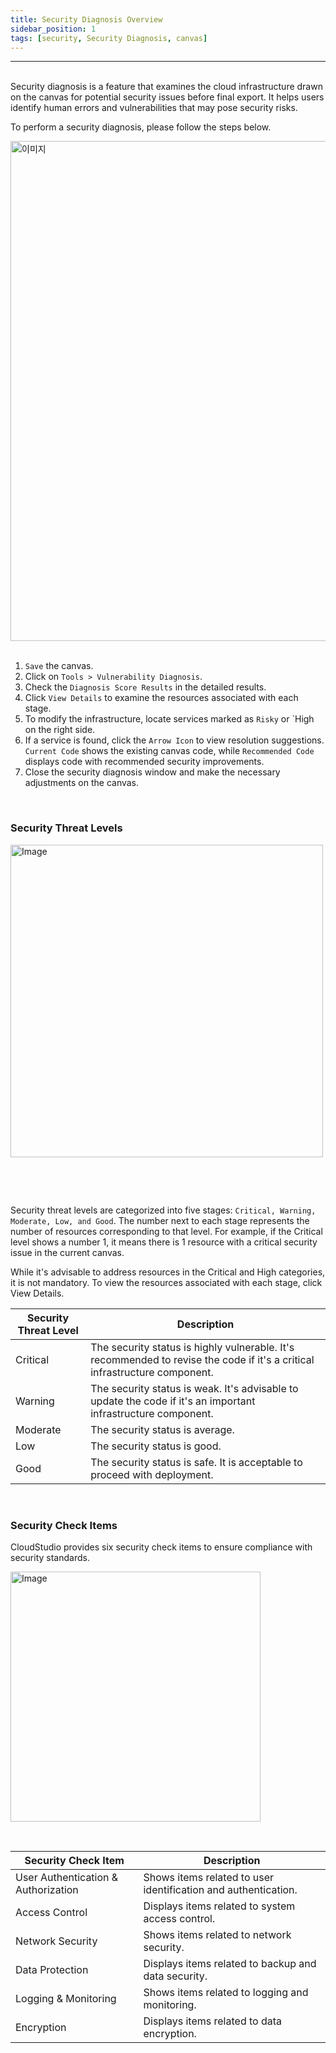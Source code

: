 ```yaml
---
title: Security Diagnosis Overview
sidebar_position: 1
tags: [security, Security Diagnosis, canvas]
---
```



<hr />
<br />
Security diagnosis is a feature that examines the cloud infrastructure drawn on
the canvas for potential security issues before final export. It helps users
identify human errors and vulnerabilities that may pose security risks.

To perform a security diagnosis, please follow the steps below.

<div className={styles.imgWrap}>
    <img src={security01} width="800px" alt="이미지" />
</div>

<br />

1. `Save` the canvas.
2. Click on `Tools > Vulnerability Diagnosis`.
3. Check the `Diagnosis Score Results` in the detailed results.
4. Click `View Details` to examine the resources associated with each stage.
5. To modify the infrastructure, locate services marked as `Risky` or `High on the right side.
6. If a service is found, click the `Arrow Icon` to view resolution suggestions. `Current Code` shows the existing canvas code,
   while `Recommended Code` displays code with recommended security improvements.
7. Close the security diagnosis window and make the necessary adjustments on the canvas.

<br />

### Security Threat Levels

<div className={styles.imgWrap}>
    <img src={security02} width="500px" alt="Image" />
</div>
<p>&nbsp;</p>
<br />

Security threat levels are categorized into five stages: `Critical, Warning, Moderate, Low, and Good`.
The number next to each stage represents the number of resources corresponding to that level. For example,
if the Critical level shows a number 1, it means there is 1 resource with a critical security issue in the current canvas.

While it's advisable to address resources in the Critical and High categories, it is not mandatory.
To view the resources associated with each stage, click View Details.

| Security Threat Level | Description                                                                                                                |
| --------------------- | -------------------------------------------------------------------------------------------------------------------------- |
| Critical              | The security status is highly vulnerable. It's recommended to revise the code if it's a critical infrastructure component. |
| Warning               | The security status is weak. It's advisable to update the code if it's an important infrastructure component.              |
| Moderate              | The security status is average.                                                                                            |
| Low                   | The security status is good.                                                                                               |
| Good                  | The security status is safe. It is acceptable to proceed with deployment.                                                  |

<br />

### Security Check Items

CloudStudio provides six security check items to ensure compliance with security standards.

<div className={styles.imgWrap}>
    <img src={security03} width="400px" alt="Image" />
</div>

<p>&nbsp;</p>

| Security Check Item                 | Description                                                    |
| ----------------------------------- | -------------------------------------------------------------- |
| User Authentication & Authorization | Shows items related to user identification and authentication. |
| Access Control                      | Displays items related to system access control.               |
| Network Security                    | Shows items related to network security.                       |
| Data Protection                     | Displays items related to backup and data security.            |
| Logging & Monitoring                | Shows items related to logging and monitoring.                 |
| Encryption                          | Displays items related to data encryption.                     |
